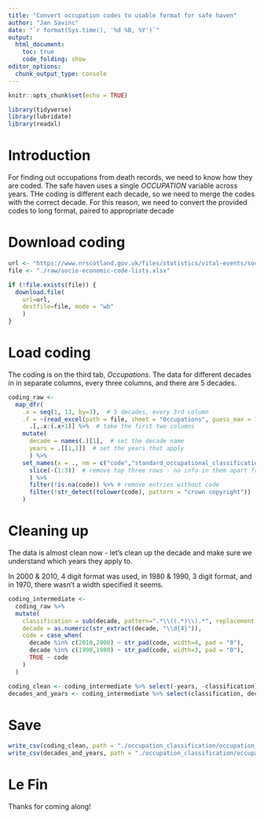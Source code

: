 ```yaml
---
title: "Convert occupation codes to usable format for safe haven"
author: "Jan Savinc"
date: "`r format(Sys.time(), '%d %B, %Y')`"
output: 
  html_document:
    toc: true
    code_folding: show
editor_options: 
  chunk_output_type: console
---
```


```r
knitr::opts_chunk$set(echo = TRUE)
```


```r
library(tidyverse)
library(lubridate)
library(readxl)
```

# Introduction

For finding out occupations from death records, we need to know how they are coded. The safe haven uses a single *OCCUPATION* variable across years. THe coding is different each decade, so we need to merge the codes with the correct decade. For this reason, we need to convert the provided codes to long format, paired to appropriate decade

# Download coding

```r
url <- "https://www.nrscotland.gov.uk/files/statistics/vital-events/socio-economic-code-lists.xlsx"
file <- "./raw/socio-economic-code-lists.xlsx"

if (!file.exists(file)) {
  download.file(
    url=url, 
    destfile=file, mode = "wb"
    )
}
```

# Load coding

The coding is on the third tab, *Occupations*. The data for different decades in in separate columns, every three columns, and there are 5 decades.

```r
coding_raw <- 
  map_dfr(
    .x = seq(1, 13, by=3),  # 5 decades, every 3rd column
    .f = ~(read_excel(path = file, sheet = "Occupations", guess_max = 1e5, skip = 4, col_types = "text") %>%  # skip first four lines - no info
      .[,.x:(.x+1)] %>%  # take the first two columns
    mutate(
      decade = names(.)[1],  # set the decade name
      years = .[[1,1]]  # set the years that apply
      ) %>%
    set_names(x = ., nm = c("code","standard_occupational_classification","decade","years")) %>%  # rename columns
      slice(-(1:3))  # remove top three rows - no info in them apart from headers
      ) %>%
      filter(!is.na(code)) %>% # remove entries without code
      filter(!str_detect(tolower(code), pattern = "crown copyright"))  # remove copyright stamp in last row
    )
```

# Cleaning up

The data is almost clean now - let's clean up the decade and make sure we understand which years they apply to.

In 2000 & 2010, 4 digit format was used,
in 1980 & 1990, 3 digit format,
and in 1970, there wasn't a width specified it seems.

```r
coding_intermediate <-
  coding_raw %>%
  mutate(
    classification = sub(decade, pattern=".*\\((.*)\\).*", replacement = "\\1"),
    decade = as.numeric(str_extract(decade, "\\d{4}")),
    code = case_when(
      decade %in% c(2010,2000) ~ str_pad(code, width=4, pad = "0"),
      decade %in% c(1990,1980) ~ str_pad(code, width=3, pad = "0"),
      TRUE ~ code
    )
  )

coding_clean <- coding_intermediate %>% select(-years, -classification) %>% distinct %>% select(decade, everything())
decades_and_years <- coding_intermediate %>% select(classification, decade, years) %>% distinct %>% select(decade, everything())
```

# Save

```r
write_csv(coding_clean, path = "./occupation_classification/occupation_coding_by_decade.csv", )
write_csv(decades_and_years, path = "./occupation_classification/occupation_coding_rules_by_decade.csv")
```

# Le Fin

Thanks for coming along!